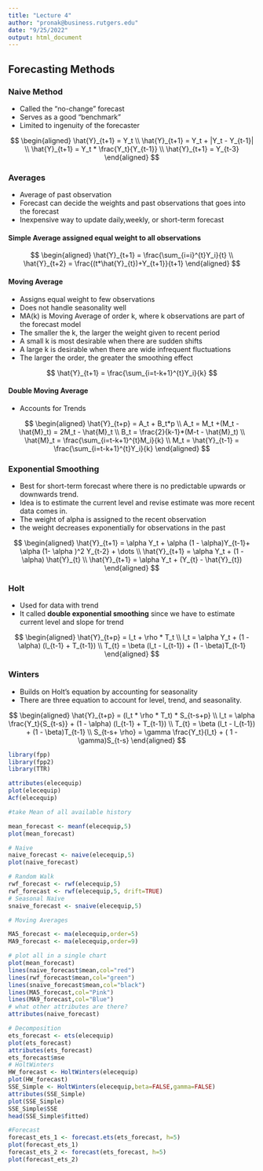 ```yaml
---
title: "Lecture 4"
author: "pronak@business.rutgers.edu"
date: "9/25/2022"
output: html_document
---
```


## Forecasting Methods

### Naive Method
* Called the "no-change" forecast
* Serves as a good "benchmark"
* Limited to ingenuity of the forecaster

$$
\begin{aligned}
\hat{Y}_{t+1} = Y_t \\
\hat{Y}_{t+1} = Y_t + |Y_t - Y_{t-1}| \\
\hat{Y}_{t+1} = Y_t  * \frac{Y_t}{Y_{t-1}} \\
\hat{Y}_{t+1} = Y_{t-3}
\end{aligned}
$$


### Averages

* Average of past observation
* Forecast can decide the weights and past observations that goes into the forecast
* Inexpensive way to update daily,weekly, or short-term forecast

#### Simple Average assigned equal weight to all observations

$$
\begin{aligned}
\hat{Y}_{t+1} = \frac{\sum_{i=i}^{t}Y_i}{t} \\
\hat{Y}_{t+2} = \frac{(t*\hat{Y}_{t})+Y_{t+1}}{t+1}
\end{aligned}
$$

#### Moving Average 

* Assigns equal weight to few observations
* Does not handle seasonality well
* MA(k) is Moving Average of order k, where k observations are part of the forecast model
* The smaller the k, the larger the weight given to recent period
* A small k is most desirable when there are sudden shifts
* A large k is desirable when there are wide infrequent fluctuations 
* The larger the order, the greater the smoothing effect


$$
\hat{Y}_{t+1} = \frac{\sum_{i=t-k+1}^{t}Y_i}{k}
$$

#### Double Moving Average

* Accounts for Trends

$$
\begin{aligned}
\hat{Y}_{t+p} = A_t + B_t*p \\
A_t = M_t +(M_t - \hat{M}_t) = 2M_t - \hat{M}_t \\
B_t = \frac{2}{k-1}*(M-t - \hat{M}_t) \\
\hat{M}_t = \frac{\sum_{i=t-k+1}^{t}M_i}{k} \\
M_t = \hat{Y}_{t-1} = \frac{\sum_{i=t-k+1}^{t}Y_i}{k}
\end{aligned}
$$

### Exponential Smoothing

* Best for short-term forecast where there is no predictable upwards or downwards trend. 
* Idea is to estimate the current level and revise estimate was more recent data comes in. 
* The weight of alpha is assigned to the recent observation
* the weight decreases exponentially for observations in the past

$$
\begin{aligned}
\hat{Y}_{t+1} = \alpha Y_t + \alpha (1 - \alpha)Y_{t-1}+ \alpha (1- \alpha )^2 Y_{t-2} + \dots \\
\hat{Y}_{t+1} = \alpha Y_t + (1 - \alpha) \hat{Y}_{t} \\
\hat{Y}_{t+1} = \alpha Y_t + (Y_{t} - \hat{Y}_{t})
\end{aligned}
$$

### Holt

* Used for data with trend 
* It called __double exponential smoothing__ since we have to estimate current level and slope for trend

$$
\begin{aligned}
\hat{Y}_{t+p} = l_t + \rho * T_t \\
l_t = \alpha Y_t + (1 - \alpha) (l_{t-1} + T_{t-1}) \\
T_{t} = \beta (l_t - l_{t-1}) + (1 - \beta)T_{t-1}
\end{aligned}
$$

### Winters

* Builds on Holt's equation by accounting for seasonality
* There are three equation to account for level, trend, and seasonality. 

$$
\begin{aligned}
\hat{Y}_{t+p} = (l_t * \rho * T_t) * S_{t-s+p} \\
l_t = \alpha \frac{Y_t}{S_{t-s}} + (1 - \alpha) (l_{t-1} + T_{t-1}) \\
T_{t} = \beta (l_t - l_{t-1}) + (1 - \beta)T_{t-1} \\
S_{t-s+ \rho} = \gamma \frac{Y_t}{l_t} + ( 1 - \gamma)S_{t-s}
\end{aligned}
$$


```r
library(fpp)
library(fpp2)
library(TTR)

attributes(elecequip)
plot(elecequip)
Acf(elecequip)

#take Mean of all available history

mean_forecast <- meanf(elecequip,5)
plot(mean_forecast)

# Naive
naive_forecast <- naive(elecequip,5)
plot(naive_forecast)

# Random Walk
rwf_forecast <- rwf(elecequip,5)
rwf_forecast <- rwf(elecequip,5, drift=TRUE)
# Seasonal Naive
snaive_forecast <- snaive(elecequip,5)

# Moving Averages

MA5_forecast <- ma(elecequip,order=5)
MA9_forecast <- ma(elecequip,order=9)

# plot all in a single chart
plot(mean_forecast)
lines(naive_forecast$mean,col="red")
lines(rwf_forecast$mean,col="green")
lines(snaive_forecast$mean,col="black")
lines(MA5_forecast,col="Pink")
lines(MA9_forecast,col="Blue")
# what other attributes are there?
attributes(naive_forecast)

# Decomposition
ets_forecast <- ets(elecequip)
plot(ets_forecast)
attributes(ets_forecast)
ets_forecast$mse
# HoltWinters
HW_forecast <- HoltWinters(elecequip)
plot(HW_forecast)
SSE_Simple <- HoltWinters(elecequip,beta=FALSE,gamma=FALSE)
attributes(SSE_Simple)
plot(SSE_Simple)
SSE_Simple$SSE
head(SSE_Simple$fitted)

#Forecast
forecast_ets_1 <- forecast.ets(ets_forecast, h=5)
plot(forecast_ets_1)
forecast_ets_2 <- forecast(ets_forecast, h=5)
plot(forecast_ets_2)
```

